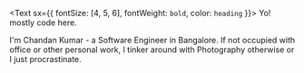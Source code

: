 <Text sx={{ fontSize: [4, 5, 6], fontWeight: `bold`, color: `heading` }}>
  Yo! mostly code here.
</Text>

I'm Chandan Kumar - a Software Engineer in Bangalore. If not occupied with office or other personal work,
I tinker around with Photography otherwise or I just procrastinate.

